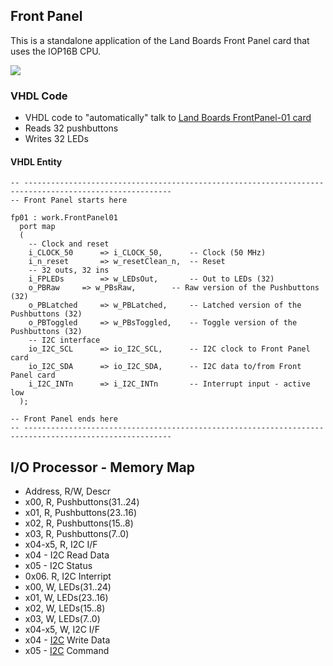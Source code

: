 == Front Panel ==

This is a standalone application of the Land Boards Front Panel card that uses the IOP16B CPU.

<img src="http://land-boards.com/blwiki/images/1/1b/EightBitFrontPanel720px.JPG"></img>

=== VHDL Code ===

* VHDL code to "automatically" talk to [http://land-boards.com/blwiki/index.php?title=Front_Panel_For_8_Bit_Computers Land Boards FrontPanel-01 card]
* Reads 32 pushbuttons
* Writes 32 LEDs

==== VHDL Entity ====

<pre>
-- -------------------------------------------------------------------------------------------------------
-- Front Panel starts here
	
fp01 : work.FrontPanel01
  port map
  (
    -- Clock and reset
    i_CLOCK_50		=> i_CLOCK_50,		-- Clock (50 MHz)
    i_n_reset		=> w_resetClean_n,	-- Reset
    -- 32 outs, 32 ins
    i_FPLEDs		=> w_LEDsOut,		-- Out to LEDs (32)
    o_PBRaw		=> w_PBsRaw,		-- Raw version of the Pushbuttons (32)
    o_PBLatched		=> w_PBLatched,		-- Latched version of the Pushbuttons (32)
    o_PBToggled		=> w_PBsToggled,	-- Toggle version of the Pushbuttons (32)
    -- I2C interface
    io_I2C_SCL		=> io_I2C_SCL,		-- I2C clock to Front Panel card
    io_I2C_SDA		=> io_I2C_SDA,		-- I2C data to/from Front Panel card
    i_I2C_INTn		=> i_I2C_INTn		-- Interrupt input - active low
  );

-- Front Panel ends here
-- -------------------------------------------------------------------------------------------------------

</pre>

== I/O Processor - Memory Map ==

* Address, R/W, Descr
* x00, R, Pushbuttons(31..24)
* x01, R, Pushbuttons(23..16)
* x02, R, Pushbuttons(15..8)
* x03, R, Pushbuttons(7..0)
* x04-x5, R, I2C I/F
* x04 - I2C Read Data
* x05 - I2C Status
* 0x06. R, I2C Interript
* x00, W, LEDs(31..24)
* x01, W, LEDs(23..16)
* x02, W, LEDs(15..8)
* x03, W, LEDs(7..0)
* x04-x5, W, I2C I/F
* x04 - [https://github.com/douggilliland/Design_A_CPU/tree/main/Peripherals/I2C I2C] Write Data
* x05 - [https://github.com/douggilliland/Design_A_CPU/tree/main/Peripherals/I2C I2C] Command
